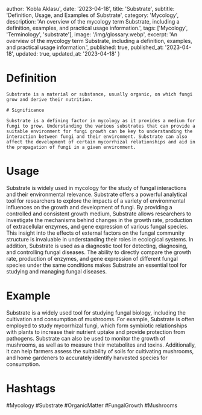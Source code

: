 
  author: 'Kobla Aklasu',
  date: '2023-04-18',
  title: 'Substrate',
  subtitle: 'Definition, Usage, and Examples of Substrate',
  category: 'Mycology',
  description: 'An overview of the mycology term Substrate, including a definition, examples, and practical usage information.',
  tags: ['Mycology', 'Terminology', 'substrate'],
  image: '/img/glossary.webp',
  excerpt: 'An overview of the mycology term Substrate, including a definition, examples, and practical usage information.',
  published: true,
  published_at: '2023-04-18',
  updated: true,
  updated_at: '2023-04-18'
}




# Definition 
    
    Substrate is a material or substance, usually organic, on which fungi grow and derive their nutrition.
    
    # Significance
    
    Substrate is a defining factor in mycology as it provides a medium for fungi to grow. Understanding the various substrates that can provide a suitable environment for fungi growth can be key to understanding the interaction between fungi and their environment. Substrate can also affect the development of certain mycorrhizal relationships and aid in the propagation of fungi in a given environment.

# Usage

Substrate is widely used in mycology for the study of fungal interactions and their environmental relevance. Substrate offers a powerful analytical tool for researchers to explore the impacts of a variety of environmental influences on the growth and development of fungi. By providing a controlled and consistent growth medium, Substrate allows researchers to investigate the mechanisms behind changes in the growth rate, production of extracellular enzymes, and gene expression of various fungal species. This insight into the effects of external factors on the fungal community structure is invaluable in understanding their roles in ecological systems. In addition, Substrate is used as a diagnostic tool for detecting, diagnosing, and controlling fungal diseases. The ability to directly compare the growth rate, production of enzymes, and gene expression of different fungal species under the same conditions makes Substrate an essential tool for studying and managing fungal diseases.

# Example

Substrate is a widely used tool for studying fungal biology, including the cultivation and consumption of mushrooms. For example, Substrate is often employed to study mycorrhizal fungi, which form symbiotic relationships with plants to increase their nutrient uptake and provide protection from pathogens. Substrate can also be used to monitor the growth of mushrooms, as well as to measure their metabolites and toxins. Additionally, it can help farmers assess the suitability of soils for cultivating mushrooms, and home gardeners to accurately identify harvested species for consumption.

# Hashtags

#Mycology #Substrate #OrganicMatter #FungalGrowth #Mushrooms

